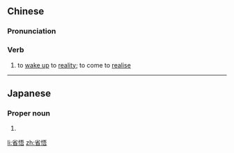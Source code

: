==Chinese==
{{zh-forms}}

===Pronunciation===
{{zh-pron
|m=xǐngwù
|c=sing2 ng6
|mn=qz,xm:séng-ngō͘/zz:séng-gō͘
|cat=v
}}

===Verb===
{{zh-verb}}

# to [[wake up]] to [[reality]]; to come to [[realise]]

----

==Japanese==
{{ja-kanjitab|しょう|ご}}

===Proper noun===
{{ja-pos|しょうご|proper}}

# {{given name|male|lang=ja|sort=しょうご}}

[[li:省悟]]
[[zh:省悟]]